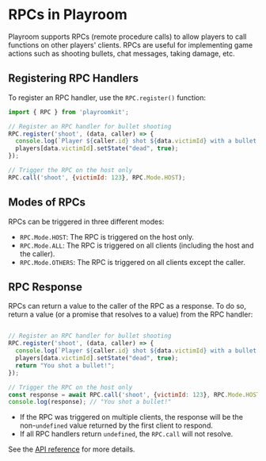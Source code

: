 
# RPCs in Playroom

Playroom supports RPCs (remote procedure calls) to allow players to call functions on other players' clients. RPCs are useful for implementing game actions such as shooting bullets, chat messages, taking damage, etc.

## Registering RPC Handlers

To register an RPC handler, use the `RPC.register()` function:

```js
import { RPC } from 'playroomkit';

// Register an RPC handler for bullet shooting
RPC.register('shoot', (data, caller) => {
  console.log(`Player ${caller.id} shot ${data.victimId} with a bullet!`);
  players[data.victimId].setState("dead", true);
});

// Trigger the RPC on the host only
RPC.call('shoot', {victimId: 123}, RPC.Mode.HOST);
```

## Modes of RPCs

RPCs can be triggered in three different modes:

- `RPC.Mode.HOST`: The RPC is triggered on the host only.
- `RPC.Mode.ALL`: The RPC is triggered on all clients (including the host and the caller).
- `RPC.Mode.OTHERS`: The RPC is triggered on all clients except the caller.

## RPC Response

RPCs can return a value to the caller of the RPC as a response. To do so, return a value (or a promise that resolves to a value) from the RPC handler:

```js

// Register an RPC handler for bullet shooting
RPC.register('shoot', (data, caller) => {
  console.log(`Player ${caller.id} shot ${data.victimId} with a bullet!`);
  players[data.victimId].setState("dead", true);
  return "You shot a bullet!";
});

// Trigger the RPC on the host only
const response = await RPC.call('shoot', {victimId: 123}, RPC.Mode.HOST);
console.log(response); // "You shot a bullet!"
```

- If the RPC was triggered on multiple clients, the response will be the non-`undefined` value returned by the first client to respond.
- If all RPC handlers return `undefined`, the `RPC.call` will not resolve.

See the [API reference](/apidocs) for more details.